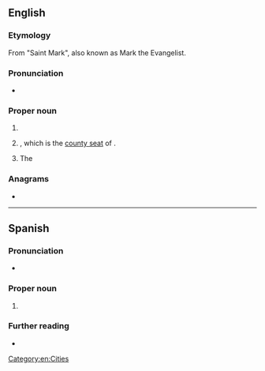 ==English==
{{wikipedia}}

===Etymology===
From {{der|en|es|-}} "Saint Mark", also known as Mark the Evangelist.

===Pronunciation===
* {{a|US}} {{IPA|/sæn ˈmɑɹkəs/|lang=en}}

===Proper noun===
{{en-proper noun|head=San Marcos}}

# {{w|San Marcos, California}}
# {{w|San Marcos, Texas}}, which is the [[county seat]] of {{l|en|Hays County}}.
# The {{w|San Marcos River}}

===Anagrams===
* {{anagrams|en|a=aacmnorss|mascarons}}

[[Category:en:Cities]]
{{topics|en|California, USA|Texas, USA}}

----

==Spanish==

===Pronunciation===
* {{es-IPA}}

===Proper noun===
{{es-proper noun|m}}

# {{place|es|department|c/Guatemala}}

===Further reading===
* {{pedialite|lang=es|San Marcos (Guatemala)}}